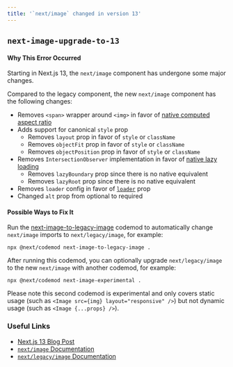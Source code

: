 ```yaml
---
title: '`next/image` changed in version 13'
---
```


## `next-image-upgrade-to-13`

#### Why This Error Occurred

Starting in Next.js 13, the `next/image` component has undergone some major changes.

Compared to the legacy component, the new `next/image` component has the following changes:

- Removes `<span>` wrapper around `<img>` in favor of [native computed aspect ratio](https://caniuse.com/mdn-html_elements_img_aspect_ratio_computed_from_attributes)
- Adds support for canonical `style` prop
  - Removes `layout` prop in favor of `style` or `className`
  - Removes `objectFit` prop in favor of `style` or `className`
  - Removes `objectPosition` prop in favor of `style` or `className`
- Removes `IntersectionObserver` implementation in favor of [native lazy loading](https://caniuse.com/loading-lazy-attr)
  - Removes `lazyBoundary` prop since there is no native equivalent
  - Removes `lazyRoot` prop since there is no native equivalent
- Removes `loader` config in favor of [`loader`](#loader) prop
- Changed `alt` prop from optional to required

#### Possible Ways to Fix It

Run the [next-image-to-legacy-image](/docs/pages/building-your-application/upgrading/codemods#next-image-to-legacy-image) codemod to automatically change `next/image` imports to `next/legacy/image`, for example:

```
npx @next/codemod next-image-to-legacy-image .
```

After running this codemod, you can optionally upgrade `next/legacy/image` to the new `next/image` with another codemod, for example:

```
npx @next/codemod next-image-experimental .
```

Please note this second codemod is experimental and only covers static usage (such as `<Image src={img} layout="responsive" />`) but not dynamic usage (such as `<Image {...props} />`).

### Useful Links

- [Next.js 13 Blog Post](https://nextjs.org/blog/next-13)
- [`next/image` Documentation](/docs/pages/api-reference/components/image)
- [`next/legacy/image` Documentation](/docs/pages/api-reference/components/image-legacy)
